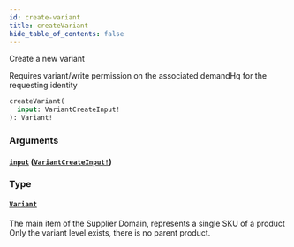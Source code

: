```yaml
---
id: create-variant
title: createVariant
hide_table_of_contents: false
---
```



Create a new variant
            
Requires variant/write permission on the associated demandHq for the requesting identity

```graphql
createVariant(
  input: VariantCreateInput!
): Variant!
```


### Arguments

#### [`input`](#) ([`VariantCreateInput!`](/developers/demandhq-apis/demand-api/graphql/reference/inputs/variant-create-input))




### Type

#### [`Variant`](/developers/demandhq-apis/demand-api/graphql/reference/objects/variant)

The main item of the Supplier Domain, represents a single SKU of a product
Only the variant level exists, there is no parent product.




